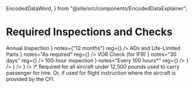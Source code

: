   EncodedDataWord,
} from "@site/src/components/EncodedDataExplainer";

# Required Inspections and Checks

<Acronym>
  <AcronymRow
    letter="A"
    title={
      <a href="/docs/topics/regulations/inspections/annuals">
        Annual Inspection
      </a>
    }
    notes={"12 months"}
    reg={<Reg part="91.409" />}
  />
  <AcronymRow
    letter="A"
    title={
      <a href="/docs/topics/regulations/airworthiness/ads">
        ADs and Life-Limited Parts
      </a>
    }
    notes="As required"
    reg={<Reg part="91.403" />}
  />
  <AcronymRow
    letter="V"
    title={
      <a href="/docs/topics/regulations/inspections/vor-checks">
        VOR Check (for IFR)
      </a>
    }
    notes="30 days"
    reg={<Reg part="91.171" />}
  />
  <AcronymRow
    letter="1"
    title={
      <a href="/docs/topics/regulations/inspections/hour-100">
        100-hour inspection
      </a>
    }
    notes="Every 100 hours*"
    reg={<Reg part="91.409" />}
  />
  <AcronymRow
    letter="A"
    title={"Altimeter / Static System inspection"}
    notes="24 months (2 years)"
    reg={<Reg part="91.411" />}
  />
  <AcronymRow
    letter="T"
    title="Transponder"
    notes="24 months (2 years)"
    reg={<Reg part="91.413" />}
  />
  <AcronymRow
    letter="E"
    title="ELT Inspection"
    notes="12 months"
    reg={<Reg part="91.207" />}
  />
</Acronym>

<Footnotes>
  \* Required for all aircraft under 12,500 pounds used to carry passenger for
  hire. Or, if used for flight instruction where the aircraft is provided by the
  CFI.
</Footnotes>
